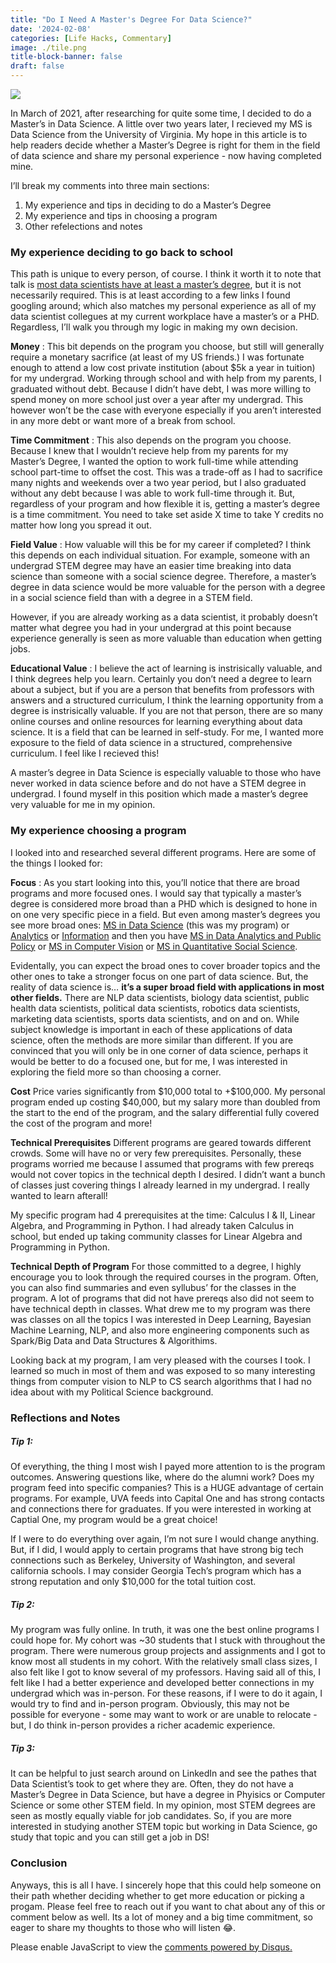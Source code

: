 ```yaml
---
title: "Do I Need A Master's Degree For Data Science?"
date: '2024-02-08'
categories: [Life Hacks, Commentary]
image: ./tile.png
title-block-banner: false
draft: false
---
```


![](./tile.png){fig-align="center"}

In March of 2021, after researching for quite some time, I decided to do a Master's in Data Science. A little over two years later, I recieved my MS is Data Science from the University of Virginia. My hope in this article is to help readers decide whether a Master's Degree is right for them in the field of data science and share my personal experience - now having completed mine.

I'll break my comments into three main sections:

1. My experience and tips in deciding to do a Master's Degree  
2. My experience and tips in choosing a program  
3. Other refelections and notes  

### My experience deciding to go back to school

This path is unique to every person, of course. I think it worth it to note that talk is [most data scientists have at least a master's degree](https://www.zippia.com/data-scientist-jobs/education/?src=chatbot_popout_displayed), but it is not necessarily required. This is at least according to a few links I found googling around; which also matches my personal experience as all of my data scientist collegues at my current workplace have a master's or a PHD. Regardless, I'll walk you through my logic in making my own decision.

**Money** : This bit depends on the program you choose, but still will generally require a monetary sacrifice (at least of my US friends.) I was fortunate enough to attend a low cost private institution (about $5k a year in tuition) for my undergrad. Working through school and with help from my parents, I graduated without debt. Because I didn't have debt, I was more willing to spend money on more school just over a year after my undergrad. This however won't be the case with everyone especially if you aren't interested in any more debt or want more of a break from school. 

**Time Commitment** : This also depends on the program you choose. Because I knew that I wouldn't recieve help from my parents for my Master's Degree, I wanted the option to work full-time while attending school part-time to offset the cost. This was a trade-off as I had to sacrifice many nights and weekends over a two year period, but I also graduated without any debt because I was able to work full-time through it. But, regardless of your program and how flexible it is, getting a master's degree is a time commitment. You need to take set aside X time to take Y credits no matter how long you spread it out.

**Field Value** : How valuable will this be for my career if completed? I think this depends on each individual situation. For example, someone with an undergrad STEM degree may have an easier time breaking into data science than someone with a social science degree. Therefore, a master's degree in data science would be more valuable for the person with a degree in a social science field than with a degree in a STEM field. 

However, if you are already working as a data scientist, it probably doesn't matter what degree you had in your undergrad at this point because experience generally is seen as more valuable than education when getting jobs. 

**Educational Value** : I believe the act of learning is instrisically valuable, and I think degrees help you learn. Certainly you don't need a degree to learn about a subject, but if you are a person that benefits from professors with answers and a structured curriculum, I think the learning opportunity from a degree is instrisically valuable. If you are not that person, there are so many online courses and online resources for learning everything about data science. It is a field that can be learned in self-study. For me, I wanted more exposure to the field of data science in a structured, comprehensive curriculum. I feel like I recieved this!

:::{.callout-tip}
A master's degree in Data Science is especially valuable to those who have never worked in data science before and do not have a STEM degree in undergrad. I found myself in this position which made a master's degree very valuable for me in my opinion.
:::

### My experience choosing a program

I looked into and researched several different programs. Here are some of the things I looked for:

**Focus** : As you start looking into this, you'll notice that there are broad programs and more focused ones. I would say that typically a master's degree is considered more broad than a PHD which is designed to hone in on one very specific piece in a field. But even among master's degrees you see more broad ones: [MS in Data Science](https://datascience.virginia.edu/degrees/msds-residential) (this was my program) or [Analytics](https://pe.gatech.edu/degrees/analytics) or [Information](https://www.ischool.berkeley.edu/programs/mids) and then you have [MS in Data Analytics and Public Policy](https://advanced.jhu.edu/academics/graduate/ms-data-analytics-policy/) or [MS in Computer Vision ](https://www.ri.cmu.edu/education/academic-programs/master-of-science-computer-vision/) or [MS in Quantitative Social Science](https://www.gsas.columbia.edu/content/quantitative-methods-social-sciences). 

Evidentally, you can expect the broad ones to cover broader topics and the other ones to take a stronger focus on one part of data science. But, the reality of data science is... **it's a super broad field with applications in most other fields.** There are NLP data scientists, biology data scientist, public health data scientists, political data scientists, robotics data scientists, marketing data scientists, sports data scientists, and on and on. While subject knowledge is important in each of these applications of data science, often the methods are more similar than different. If you are convinced that you will only be in one corner of data science, perhaps it would be better to do a focused one, but for me, I was interested in exploring the field more so than choosing a corner.

**Cost** Price varies significantly from $10,000 total to +$100,000. My personal program ended up costing $40,000, but my salary more than doubled from the start to the end of the program, and the salary differential fully covered the cost of the program and more!

**Technical Prerequisites** Different programs are geared towards different crowds. Some will have no or very few prerequisites. Personally, these programs worried me because I assumed that programs with few prereqs would not cover topics in the technical depth I desired. I didn't want a bunch of classes just covering things I already learned in my undergrad. I really wanted to learn afterall! 

My specific program had 4 prerequisites at the time: Calculus I & II, Linear Algebra, and Programming in Python. I had already taken Calculus in school, but ended up taking community classes for Linear Algebra and Programming in Python.

**Technical Depth of Program** For those committed to a degree, I highly encourage you to look through the required courses in the program. Often, you can also find summaries and even syllubus' for the classes in the program. A lot of programs that did not have prereqs also did not seem to have technical depth in classes. What drew me to my program was there was classes on all the topics I was interested in Deep Learning, Bayesian Machine Learning, NLP, and also more engineering components such as Spark/Big Data and Data Structures & Algorithims.

Looking back at my program, I am very pleased with the courses I took. I learned so much in most of them and was exposed to so many interesting things from computer vision to NLP to CS search algorithms that I had no idea about with my Political Science background. 

### Reflections and Notes

##### Tip 1:

Of everything, the thing I most wish I payed more attention to is the program outcomes. Answering questions like, where do the alumni work? Does my program feed into specific companies? This is a HUGE advantage of certain programs. For example, UVA feeds into Capital One and has strong contacts and connections there for graduates. If you were interested in working at Captial One, my program would be a great choice!

If I were to do everything over again, I'm not sure I would change anything. But, if I did, I would apply to certain programs that have strong big tech connections such as Berkeley, University of Washington, and several california schools. I may consider Georgia Tech's program which has a strong reputation and only $10,000 for the total tuition cost.

##### Tip 2:

My program was fully online. In truth, it was one the best online programs I could hope for. My cohort was ~30 students that I stuck with throughout the program. There were numerous group projects and assignments and I got to know most all students in my cohort. With the relatively small class sizes, I also felt like I got to know several of my professors. Having said all of this, I felt like I had a better experience and developed better connections in my undergrad which was in-person. For these reasons, if I were to do it again, I would try to find and in-person program. Obviously, this may not be possible for everyone - some may want to work or are unable to relocate - but, I do think in-person provides a richer academic experience.

##### Tip 3:

It can be helpful to just search around on LinkedIn and see the pathes that Data Scientist's took to get where they are. Often, they do not have a Master's Degree in Data Science, but have a degree in Phyisics or Computer Science or some other STEM field. In my opinion, most STEM degrees are seen as mostly equally viable for job candidates. So, if you are more interested in studying another STEM topic but working in Data Science, go study that topic and you can still get a job in DS!

### Conclusion

Anyways, this is all I have. I sincerely hope that this could help someone on their path whether deciding whether to get more education or picking a progam. Please feel free to reach out if you want to chat about any of this or comment below as well. Its a lot of money and a big time commitment, so eager to share my thoughts to those who will listen 😂.


<div id="disqus_thread"></div>
<script>
    /**
    *  RECOMMENDED CONFIGURATION VARIABLES: EDIT AND UNCOMMENT THE SECTION BELOW TO INSERT DYNAMIC VALUES FROM YOUR PLATFORM OR CMS.
    *  LEARN WHY DEFINING THESE VARIABLES IS IMPORTANT: https://disqus.com/admin/universalcode/#configuration-variables    */
    var disqus_config = function () {
    this.page.url = 'https://alexbass.me/posts/masters_degree/';  // Replace PAGE_URL with your page's canonical URL variable
    this.page.identifier = 'masters_degree'; // Replace PAGE_IDENTIFIER with your page's unique identifier variable
    };
    (function() { // DON'T EDIT BELOW THIS LINE
    var d = document, s = d.createElement('script');
    s.src = 'https://alexbassc.disqus.com/embed.js';
    s.setAttribute('data-timestamp', +new Date());
    (d.head || d.body).appendChild(s);
    })();
</script>
<noscript>Please enable JavaScript to view the <a href="https://disqus.com/?ref_noscript">comments powered by Disqus.</a></noscript>

<script id="dsq-count-scr" src="//alexbassc.disqus.com/count.js" async></script>